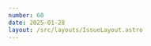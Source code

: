```yaml
---
number: 60
date: 2025-01-28
layout: /src/layouts/IssueLayout.astro
---
```



<Title title={`Issue ${frontmatter.number}`} date={frontmatter.date} />

<NewsletterSponsorSlot
  title="Supercharge your GitHub Actions with M4 Pro runners from the creators of Tart"
  url={`https://cirrus-runners.app/?utm_source=ioscinewsletter&utm_medium=email&utm_campaign=iosci`}
  description="Enjoy the fastest Apple Silicon chips at a fixed monthly price — fully managed so you can focus on shipping great code. Get an additional 50% off your first month with code IOSCI50OFF — exclusively for subscribers. Start your free 10-day trial now."
  image="https://d2thv89fb05cma.cloudfront.net/ioscinewsletter/images/cirrus.jpg"
/>

**💸 The new Advanced Commerce API 💸**

Before we dive in, I want to take a brief moment to celebrate a new milestone: **this is** **the 60th issue of the iOS CI Newsletter**! Thank you so much for your continued support and for helping me reach this achievement. Here's to many more! ❤️

Now, let's get into this issue's content. As you may know, Apple launched the **Advanced Commerce API** this week —a brand-new framework that enables developers to **offer** and **manage** large collections of in-app purchases and subscriptions for their users.

You might be wondering, what's new here? Didn't we already have ways to manage in-app purchases and subscriptions through StoreKit and App Store Connect?

At first, the changes weren't immediately clear to me either. It wasn't until I read the What you need to know about _Apple's Advanced Commerce API_ article by [David Barnard](https://x.com/drbarnard) on the [RevenueCat](https://x.com/RevenueCat) blog that I truly grasped how powerful this new API can be for specific use cases. But what are these use cases? Can your app make use of this new API?

In my view, and as the article highlights, this new framework shines in **content-based apps**, where authors or creators can set up their unlockables and price them as they see fit. This type of business model requires managing an **extremely large number of purchases and subscriptions** that are editable by users, which was not easily achievable until now.

This new API also opens the door to more complex business models that were impossible out of the box with traditional Apple subscription models.

Make sure you check out the official documentation as it might inspire you to find new monetisation strategies for your app.

## [😱 Your app might be removed from the EU App Store](https://developer.apple.com/news/?id=einwn76m)

In [Issue #53 of the newsletter](https://www.ioscinewsletter.com/issues/53), I mentioned that Apple was implementing changes to apps available in the European Union to comply with the **Digital Services Act**. One of these changes requires developers to declare their trader status to keep their apps available in the European Union's App Stores.

This requirement will take full effect on **February 17th**. Starting on this date, any app without a declared and verified trader status will be **removed** from the App Store in the European Union until the status is provided and approved. If you haven't addressed this yet, act **NOW!**

## [📦 The Tuist Swift Package Manager Registry](https://tuist.dev/blog/2025/01/22/announcing-tuist-registry)

Since I started using Swift Package Manager as my dependency manager of choice for Apple platform apps, I've been hoping for a **registry-based solution** that allows developers to download source archives of dependencies instead of cloning entire repositories. Not only does this approach **improve performance**, but it also **mitigates some potential security risks**.

Although [Package Registry](https://github.com/swiftlang/swift-package-manager/blob/main/Documentation/PackageRegistry/PackageRegistryUsage.md) standard has been around for some time, this registry built by [Tuist](https://x.com/tuistdev) is the first fully-fledged solution I've seen that's ready to use right away.

## [🌳 How to use Git Flow as your branching strategy](https://medium.com/@jpmtech/what-is-git-flow-a-branching-strategy-you-didnt-know-you-needed-ad14ef015662)

Do you work in a team and often struggle with **merge conflicts** or determining if your development branch is **production-ready**? Do you not have a clear **branching strategy** for your repository?

If these challenges sound familiar, you should check out this article by [Chase](https://medium.com/@jpmtech)!

## [👨‍✈️ Give Copilot context about your repository](https://github.blog/changelog/2025-01-21-custom-repository-instructions-are-now-available-for-copilot-on-github-com-public-preview/)

GitHub has just improved the Copilot chat experience by allowing developers to provide **specific context about a repository**, making the chat in **Visual Studio Code** or **Github.com** more useful and tailored to the repository's needs.

To set this up, simply follow the instructions in the announcement post and create a configuration file where you define the context for Copilot. This file helps Copilot better understand your project, **enabling more relevant suggestions and guidance while coding**.

## BEFORE YOU GO...

Did you know that if [you don't use an App Group to set up Swift Data, your database file might end up in a folder that's shared with other apps, which can have unexpected consequences?](https://x.com/polpielladev/status/1880283941715996920) 😱
